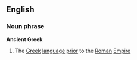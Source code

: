 ==English==
===Noun phrase===
'''Ancient Greek'''
# The [[Greek]] [[language]] [[prior]] to the [[Roman]] [[Empire]]